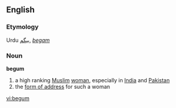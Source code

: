 {{see|Begum}}
==English==
===Etymology===
Urdu [[بیگم]], ''[[begam]]''

===Noun===
'''begum'''
#a high ranking [[Muslim]] [[woman]], especially in [[India]] and [[Pakistan]]
#the [[form of address]] for such a woman

[[vi:begum]]